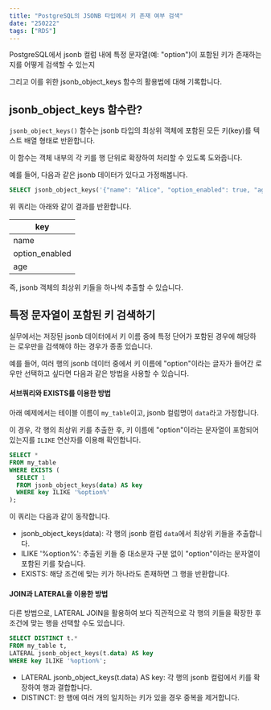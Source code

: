```yaml
---
title: "PostgreSQL의 JSONB 타입에서 키 존재 여부 검색"
date: "250222"
tags: ["RDS"]
---
```


PostgreSQL에서 jsonb 컬럼 내에 특정 문자열(예: "option")이 포함된 키가 존재하는지를 어떻게 검색할 수 있는지

그리고 이를 위한 jsonb_object_keys 함수의 활용법에 대해 기록합니다.

## jsonb_object_keys 함수란?

`jsonb_object_keys()` 함수는 jsonb 타입의 최상위 객체에 포함된 모든 키(key)를 텍스트 배열 형태로 반환합니다.

이 함수는 객체 내부의 각 키를 행 단위로 확장하여 처리할 수 있도록 도와줍니다.

예를 들어, 다음과 같은 jsonb 데이터가 있다고 가정해봅니다.

```sql
SELECT jsonb_object_keys('{"name": "Alice", "option_enabled": true, "age": 30}'::jsonb) AS key;
```

위 쿼리는 아래와 같이 결과를 반환합니다.

| key            |
| -------------- |
| name           |
| option_enabled |
| age            |

즉, jsonb 객체의 최상위 키들을 하나씩 추출할 수 있습니다.

## 특정 문자열이 포함된 키 검색하기

실무에서는 저장된 jsonb 데이터에서 키 이름 중에 특정 단어가 포함된 경우에 해당하는 로우만을 검색해야 하는 경우가 종종 있습니다.

예를 들어, 여러 행의 jsonb 데이터 중에서 키 이름에 "option"이라는 글자가 들어간 로우만 선택하고 싶다면 다음과 같은 방법을 사용할 수 있습니다.

#### 서브쿼리와 EXISTS를 이용한 방법

아래 예제에서는 테이블 이름이 `my_table`이고, jsonb 컬럼명이 `data`라고 가정합니다.

이 경우, 각 행의 최상위 키를 추출한 후, 키 이름에 "option"이라는 문자열이 포함되어 있는지를 `ILIKE` 연산자를 이용해 확인합니다.

```sql
SELECT *
FROM my_table
WHERE EXISTS (
  SELECT 1
  FROM jsonb_object_keys(data) AS key
  WHERE key ILIKE '%option%'
);
```

이 쿼리는 다음과 같이 동작합니다.

- jsonb_object_keys(data): 각 행의 jsonb 컬럼 `data`에서 최상위 키들을 추출합니다.
- ILIKE '%option%': 추출된 키들 중 대소문자 구분 없이 "option"이라는 문자열이 포함된 키를 찾습니다.
- EXISTS: 해당 조건에 맞는 키가 하나라도 존재하면 그 행을 반환합니다.

#### JOIN과 LATERAL을 이용한 방법

다른 방법으로, LATERAL JOIN을 활용하여 보다 직관적으로 각 행의 키들을 확장한 후 조건에 맞는 행을 선택할 수도 있습니다.

```sql
SELECT DISTINCT t.*
FROM my_table t,
LATERAL jsonb_object_keys(t.data) AS key
WHERE key ILIKE '%option%';
```

- LATERAL jsonb_object_keys(t.data) AS key: 각 행의 jsonb 컬럼에서 키를 확장하여 행과 결합합니다.
- DISTINCT: 한 행에 여러 개의 일치하는 키가 있을 경우 중복을 제거합니다.
